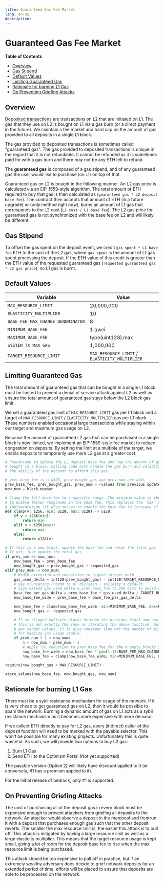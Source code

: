 ```yaml
---
title: Guaranteed Gas Fee Market
lang: en-US
description: 
---
```


# Guaranteed Gas Fee Market

<!-- START doctoc generated TOC please keep comment here to allow auto update -->
<!-- DON'T EDIT THIS SECTION, INSTEAD RE-RUN doctoc TO UPDATE -->
**Table of Contents**

- [Overview](#overview)
- [Gas Stipend](#gas-stipend)
- [Default Values](#default-values)
- [Limiting Guaranteed Gas](#limiting-guaranteed-gas)
- [Rationale for burning L1 Gas](#rationale-for-burning-l1-gas)
- [On Preventing Griefing Attacks](#on-preventing-griefing-attacks)

<!-- END doctoc generated TOC please keep comment here to allow auto update -->

## Overview

[Deposited transactions](../glossary.md#deposited-transaction) are transactions on L2 that are
initiated on L1. The gas that they use on L2 is bought on L1 via a gas burn (or a direct payment
in the future). We maintain a fee market and hard cap on the amount of gas provided to all deposits
in a single L1 block.

The gas provided to deposited transactions is sometimes called "guaranteed gas". The gas provided to
deposited transactions is unique in the regard that it is not refundable. It cannot be refunded as
it is sometimes paid for with a gas burn and there may not be any ETH left to refund.

The **guaranteed gas** is composed of a gas stipend, and of any guaranteed gas the user would like
to purchase (on L1) on top of that.

Guaranteed gas on L2 is bought in the following manner. An L2 gas price is calculated via an
EIP-1559-style algorithm. The total amount of ETH required to buy that gas is then calculated as
(`guaranteed gas * L2 deposit base fee`). The contract then accepts that amount of ETH (in a future
upgrade) or (only method right now), burns an amount of L1 gas that corresponds to the L2 cost (`L2
cost / L1 base fee`). The L2 gas price for guaranteed gas is not synchronized with the base fee on
L2 and will likely be different.

## Gas Stipend

To offset the gas spent on the deposit event, we credit `gas spent * L1 base fee` ETH to the cost
of the L2 gas, where `gas spent` is the amount of L1 gas spent processing the deposit. If the ETH
value of this credit is greater than the ETH value of the requested guaranteed gas (`requested
guaranteed gas * L2 gas price`), no L1 gas is burnt.

## Default Values

| Variable                          | Value                                          |
| --------------------------------- | ---------------------------------------------- |
| `MAX_RESOURCE_LIMIT`              | 20,000,000                                     |
| `ELASTICITY_MULTIPLIER`           | 10                                             |
| `BASE_FEE_MAX_CHANGE_DENOMINATOR` | 8                                              |
| `MINIMUM_BASE_FEE`                | 1 gwei                                         |
| `MAXIMUM_BASE_FEE`                | type(uint128).max                              |
| `SYSTEM_TX_MAX_GAS`               | 1,000,000                                      |
| `TARGET_RESOURCE_LIMIT`           | `MAX_RESOURCE_LIMIT` / `ELASTICITY_MULTIPLIER` |

## Limiting Guaranteed Gas

The total amount of guaranteed gas that can be bought in a single L1 block must be limited to
prevent a denial of service attack against L2 as well as ensure the total amount of guaranteed gas
stays below the L2 block gas limit.

We set a guaranteed gas limit of `MAX_RESOURCE_LIMIT` gas per L1 block and a target of
`MAX_RESOURCE_LIMIT` / `ELASTICITY_MULTIPLIER` gas per L1 block. These numbers enabled
occasional large transactions while staying within our target and maximum gas usage on L2.

Because the amount of guaranteed L2 gas that can be purchased in a single block is now limited,
we implement an EIP-1559-style fee market to reduce congestion on deposits. By setting the limit
at a multiple of the target, we enable deposits to temporarily use more L2 gas at a greater cost.

```python
# Pseudocode to update the L2 deposit base fee and cap the amount of guaranteed gas
# bought in a block. Calling code must handle the gas burn and validity checks on
# the ability of the account to afford this gas.

# prev_base fee is a u128, prev_bought_gas and prev_num are u64s
prev_base_fee, prev_bought_gas, prev_num = <values from previous update>
now_num = block.number

# Clamp the full base fee to a specific range. The minimum value in the range should be around 100-1000
# to enable faster responses in the base fee. This replaces the `max` mechanism in the ethereum 1559
# implementation (it also serves to enable the base fee to increase if it is very small).
def clamp(v: i256, min: u128, max: u128) -> u128:
    if v < i256(min):
        return min
    elif v > i256(max):
        return max
    else:
        return u128(v)

# If this is a new block, update the base fee and reset the total gas
# If not, just update the total gas
if prev_num == now_num:
    now_base_fee = prev_base_fee
    now_bought_gas = prev_bought_gas + requested_gas
elif prev_num != now_num:
    # Width extension and conversion to signed integer math
    gas_used_delta = int128(prev_bought_gas) - int128(TARGET_RESOURCE_LIMIT)
    # Use truncating (round to 0) division - solidity's default.
    # Sign extend gas_used_delta & prev_base_fee to 256 bits to avoid overflows here.
    base_fee_per_gas_delta = prev_base_fee * gas_used_delta / TARGET_RESOURCE_LIMIT / BASE_FEE_MAX_CHANGE_DENOMINATOR
    now_base_fee_wide = prev_base_fee + base_fee_per_gas_delta

    now_base_fee = clamp(now_base_fee_wide, min=MINIMUM_BASE_FEE, max=UINT_128_MAX_VALUE)
    now_bought_gas =  requested_gas

    # If we skipped multiple blocks between the previous block and now update the base fee again.
    # This is not exactly the same as iterating the above function, but quite close for reasonable
    # gas target values. It is also constant time wrt the number of missed blocks which is important
    # for keeping gas usage stable.
    if prev_num + 1 < now_num:
        n = now_num - prev_num - 1
        # Apply 7/8 reduction to prev_base_fee for the n empty blocks in a row.
        now_base_fee_wide = now_base_fee * pow(1-(1/BASE_FEE_MAX_CHANGE_DENOMINATOR), n)
        now_base_fee = clamp(now_base_fee_wide, min=MINIMUM_BASE_FEE, max=type(uint128).max)

require(now_bought_gas < MAX_RESOURCE_LIMIT)

store_values(now_base_fee, now_bought_gas, now_num)
```

## Rationale for burning L1 Gas

There must be a sybil resistance mechanism for usage of the network. If it is very cheap to get
guaranteed gas on L2, then it would be possible to spam the network. Burning a dynamic amount
of gas on L1 acts as a sybil resistance mechanism as it becomes more expensive with more demand.

If we collect ETH directly to pay for L2 gas, every (indirect) caller of the deposit function will need
to be marked with the payable selector. This won't be possible for many existing projects. Unfortunately
this is quite wasteful. As such, we will provide two options to buy L2 gas:

1. Burn L1 Gas
2. Send ETH to the Optimism Portal (Not yet supported)

The payable version (Option 2) will likely have discount applied to it (or conversely, #1 has a
premium applied to it).

For the initial release of bedrock, only #1 is supported.

## On Preventing Griefing Attacks

The cost of purchasing all of the deposit gas in every block must be expensive
enough to prevent attackers from griefing all deposits to the network.
An attacker would observe a deposit in the mempool and frontrun it with a deposit
that purchases enough gas such that the other deposit reverts.
The smaller the max resource limit is, the easier this attack is to pull off.
This attack is mitigated by having a large resource limit as well as a large
elasticity multiplier. This means that the target resource usage is kept small,
giving a lot of room for the deposit base fee to rise when the max resource limit
is being purchased.

This attack should be too expensive to pull off in practice, but if an extremely
wealthy adversary does decide to grief network deposits for an extended period
of time, efforts will be placed to ensure that deposits are able to be processed
on the network.
